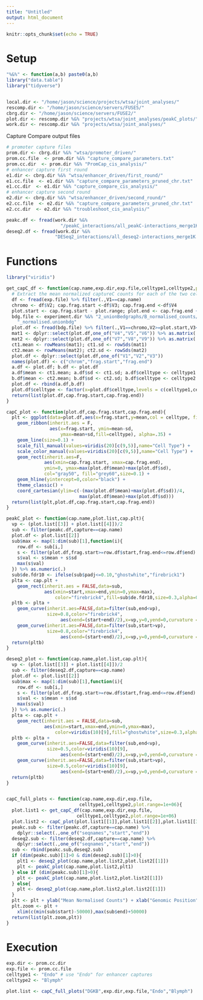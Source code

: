 ```yaml
---
title: "Untitled"
output: html_document
---
```


```r
knitr::opts_chunk$set(echo = TRUE)
```

# Setup 


```r

"%&%" <- function(a,b) paste0(a,b)
library("data.table")
library("tidyverse")


local.dir <- "/home/jason/science/projects/wtsa/joint_analyses/"
rescomp.dir <- "/home/jason/science/servers/FUSE5/"
cbrg.dir <- "/home/jason/science/servers/FUSE2/"
plot.dir <- rescomp.dir %&% "projects/wtsa/joint_analyses/peakC_plots/"
work.dir <- rescomp.dir %&% "projects/wtsa/joint_analyses/"

```


Capture Compare output files 

```r

# promoter capture files 
prom.dir <- cbrg.dir %&% "wtsa/promoter_driven/"
prom.cc.file  <- prom.dir %&% "capture_compare_parameters.txt"
prom.cc.dir  <- prom.dir %&% "PromCap_cis_analysis/"
# enhancer capture first round  
e1.dir <- cbrg.dir %&% "wtsa/enhancer_driven/first_round/"
e1.cc.file  <- e1.dir %&% "capture_compare_parameters_pruned_chr.txt"
e1.cc.dir  <- e1.dir %&% "capture_compare_cis_analysis/"
# enhancer capture second round  
e2.dir <- cbrg.dir %&% "wtsa/enhancer_driven/second_round/"
e2.cc.file  <- e2.dir %&% "capture_compare_parameters_pruned_chr.txt"
e2.cc.dir  <- e2.dir %&% "troubleshoot_cis_analysis/"

```


```r

peakc.df <- fread(work.dir %&% 
                    "/peakC_interactions/all_peakC-interactions_merge1K.txt")
deseq2.df <- fread(work.dir %&%
                  "DESeq2_interactions/all_deseq2-interactions_merge1K.txt")


```



# Functions

```r

library("viridis")

get_capC_df <- function(cap.name,exp.dir,exp.file,celltype1,celltype2,plot.range=1e+06){
  # Extract the mean normalized captureC counts for each of the two cell types 
  df <- fread(exp.file) %>% filter(.,V1==cap.name)
  chromo <- df$V2; cap.frag.start <-df$V3; cap.frag.end <-df$V4
  plot.start <- cap.frag.start - plot.range; plot.end <- cap.frag.end + plot.range
  bdg.file <- experiment.dir %&% "2_unionBedgraphs/B_normalised_counts/" %&% cap.name %&%
    "_normalised.unionbdg"
  plot.df <- fread(bdg.file) %>% filter(.,V1==chromo,V2>=plot.start,V3<=plot.end)
  mat1 <- dplyr::select(plot.df,one_of("V4","V5","V6")) %>% as.matrix(.)
  mat2 <- dplyr::select(plot.df,one_of("V7","V8","V9")) %>% as.matrix(.)
  ct1.mean <- rowMeans(mat1); ct1.sd <- rowSds(mat1)
  ct2.mean <- rowMeans(mat2); ct2.sd <- rowSds(mat2)
  plot.df <- dplyr::select(plot.df,one_of("V1","V2","V3"))
  names(plot.df) <- c("chrom","frag.start","frag.end")
  a.df <- plot.df; b.df <- plot.df
  a.df$mean <- ct1.mean; a.df$sd <- ct1.sd; a.df$celltype <- celltype1
  b.df$mean <- ct2.mean; b.df$sd <- ct2.sd; b.df$celltype <- celltype2
  plot.df <- rbind(a.df,b.df)
  plot.df$celltype <- factor(x=plot.df$celltype,levels = c(celltype1,celltype2))
  return(list(plot.df,cap.frag.start,cap.frag.end))
}

capC_plot <- function(plot.df,cap.frag.start,cap.frag.end){
  plt <- ggplot(data=plot.df,aes(x=frag.start,y=mean,col = celltype, fill = celltype)) + 
    geom_ribbon(inherit.aes = F,
                aes(x=frag.start, ymin=mean-sd, 
                    ymax=mean+sd,fill=celltype), alpha=.35) + 
    geom_line(size=0.1) + 
    scale_fill_manual(values=viridis(20)[c(9,5)],name="Cell Type") +
    scale_color_manual(values=viridis(20)[c(9,5)],name="Cell Type") + 
    geom_rect(inherit.aes=F, 
              aes(xmin=cap.frag.start, xmax=cap.frag.end), 
              ymin=0, ymax=max(plot.df$mean)+max(plot.df$sd),
              col="gray50", fill="grey60",size=0.1) + 
    geom_hline(yintercept=0,color="black") + 
    theme_classic() + 
    coord_cartesian(ylim=c(-(max(plot.df$mean)+max(plot.df$sd))/4,
                           max(plot.df$mean)+max(plot.df$sd)))
  return(list(plt,plot.df,cap.frag.start,cap.frag.end))
}

peakC_plot <- function(cap.name,plot.list,cap.plt){
  vp <- (plot.list[[3]] + plot.list[[4]])/2
  sub <- filter(peakc.df,capture==cap.name)
  plot.df <- plot.list[[2]]
  sub$max <- map(1:dim(sub)[1],function(i){
    row.df <- sub[i,]
    s <- filter(plot.df,frag.start>=row.df$start,frag.end<=row.df$end)
    s$val <- s$mean + s$sd
    max(s$val)
  }) %>% as.numeric(.)
  sub$de.fdr10 <- ifelse(sub$padj<=0.10,"ghostwhite","firebrick1")
  plta <- cap.plt + 
    geom_rect(inherit.aes = FALSE,data=sub,
              aes(xmin=start,xmax=end,ymin=0,ymax=max),
                  color="firebrick4",fill=sub$de.fdr10,size=0.3,alpha=0.3) 
  pltb <- plta + 
    geom_curve(inherit.aes=FALSE,data=filter(sub,end<vp),
               size=0.8,color="firebrick4",
                    aes(xend=(start+end)/2),x=vp,y=0,yend=0,curvature = -0.5) + 
    geom_curve(inherit.aes=FALSE,data=filter(sub,start>vp),
               size=0.8,color="firebrick4",
                    aes(xend=(start+end)/2),x=vp,y=0,yend=0,curvature = 0.5)
  return(pltb)
}

deseq2_plot <- function(cap.name,plot.list,cap.plt){
  vp <- (plot.list[[3]] + plot.list[[4]])/2
  sub <- filter(deseq2.df,capture==cap.name)
  plot.df <- plot.list[[2]]
  sub$max <- map(1:dim(sub)[1],function(i){
    row.df <- sub[i,]
    s <- filter(plot.df,frag.start>=row.df$start,frag.end<=row.df$end)
    s$val <- s$mean + s$sd
    max(s$val)
  }) %>% as.numeric(.)
  plta <- cap.plt + 
    geom_rect(inherit.aes = FALSE,data=sub,
              aes(xmin=start,xmax=end,ymin=0,ymax=max),
                  color=viridis(10)[9],fill="ghostwhite",size=0.3,alpha=0.3) 
  pltb <- plta + 
    geom_curve(inherit.aes=FALSE,data=filter(sub,end<vp),
               size=0.5,color=viridis(10)[9],
                    aes(xend=(start+end)/2),x=vp,y=0,yend=0,curvature = -0.5) + 
    geom_curve(inherit.aes=FALSE,data=filter(sub,start>vp),
               size=0.5,color=viridis(10)[9],
                    aes(xend=(start+end)/2),x=vp,y=0,yend=0,curvature = 0.5)
  return(pltb)
}


capC_full_plots <- function(cap.name,exp.dir,exp.file,
                           celltype1,celltype2,plot.range=1e+06){
  plot.list1 <- get_capC_df(cap.name,exp.dir,exp.file,
                          celltype1,celltype2,plot.range=1e+06)  
  plot.list2 <- capC_plot(plot.list1[[1]],plot.list1[[2]],plot.list1[[3]])
  peakc.sub <- filter(peakc.df,capture==cap.name) %>% 
    dplyr::select(.,one_of("seqnames","start","end"))
  deseq2.sub <- filter(deseq2.df,capture==cap.name) %>% 
    dplyr::select(.,one_of("seqnames","start","end"))
  sub <- rbind(peakc.sub,deseq2.sub)
  if (dim(peakc.sub)[1]>0 & dim(deseq2.sub)[1]>0){
    plt1 <- deseq2_plot(cap.name,plot.list2,plot.list2[[1]])
    plt <- peakC_plot(cap.name,plot.list2,plt1)
  } else if (dim(peakc.sub)[1]>0){
    plt <- peakC_plot(cap.name,plot.list2,plot.list2[[1]])
  } else{
    plt <- deseq2_plot(cap.name,plot.list2,plot.list2[[1]])
  }
  plt <- plt + ylab("Mean Normalised Counts") + xlab("Genomic Position")
  plt.zoom <- plt + 
    xlim(c(min(sub$start)-50000),max(sub$end)+50000)
  return(list(plt.zoom,plt))
}


```



# Execution  

```r

exp.dir <- prom.cc.dir
exp.file <- prom.cc.file
celltype1 <- "Endo" # use "Endo" for enhancer captures 
celltype2 <- "Blymph"

plot.list <- capC_full_plots("DGKB",exp.dir,exp.file,"Endo","Blymph")




```





